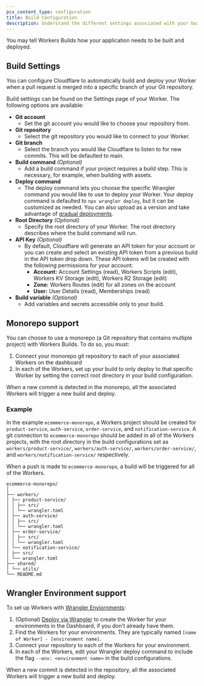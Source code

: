 ```yaml
---
pcx_content_type: configuration
title: Build Configuration
description: Understand the different settings associated with your build.
---
```


You may tell Workers Builds how your application needs to be built and deployed.

## Build Settings

You can configure Cloudflare to automatically build and deploy your Worker when a pull request is merged into a specific branch of your Git repository.

Build settings can be found on the Settings page of your Worker. The following options are available:

- **Git account**
  - Set the git account you would like to choose your repository from.
- **Git repository**
  - Select the git repository you would like to connect to your Worker.
- **Git branch**
  - Select the branch you would like Cloudflare to listen to for new commits. This will be defaulted to main.
- **Build command** _(Optional)_
  - Add a build command if your project requires a build step. This is necessary, for example, when building with assets. 
- **Deploy command**
  - The deploy command lets you choose the specific Wrangler command you would like to use to deploy your Worker. Your deploy command is defaulted to `npx wrangler deploy`, but it can be customized as needed. You can also upload as a version and take advantage of [gradual deployments](/workers/configuration/versions-and-deployments/gradual-deployments/).
- **Root Directory** _(Optional)_
  - Specify the root directory of your Worker. The root directory describes where the build command will run.
- **API Key** _(Optional)_
  - By default, Cloudflare will generate an API token for your account or you can create and select an existing API token from a previous build in the API token drop down. These API tokens will be created with the following permissions for your account:
    - **Account:** Account Settings (read), Workers Scripts (edit), Workers KV Storage (edit), Workers R2 Storage (edit)
    - **Zone:** Workers Routes (edit) for all zones on the account
    - **User:** User Details (read), Memberships (read)
- **Build variable** _(Optional)_
  - Add variables and secrets accessible only to your build.

## Monorepo support

You can choose to use a monorepo (a Git repository that contains multiple project) with Workers Builds. To do so, you must:

1. Connect your monorepo git repository to each of your associated Workers on the dashboard
2. In each of the Workers, set up your build to only deploy to that specific Worker by setting the correct root directory in your build configuration.

When a new commit is detected in the monorepo, all the associated Workers will trigger a new build and deploy.

### Example

In the example `ecommerce-monorepo`, a Workers project should be created for `product-service`, `auth-service`, `order-service`, and `notification-service`. A git connection to `ecommerce-monorepo` should be added in all of the Workers projects, with the root directory in the build configurations set as `workers/product-service/`, `workers/auth-service/`, `workers/order-service/`, and `workers/notification-service/` respectively.

When a push is made to `ecommerce-monorepo`, a build will be triggered for all of the Workers.

```
ecommerce-monorepo/
│
├── workers/
│ ├── product-service/
│ │ ├── src/
│ │ └── wrangler.toml
│ ├── auth-service/
│ │ ├── src/
│ │ └── wrangler.toml
│ ├── order-service/
│ │ ├── src/
│ │ └── wrangler.toml
│ └── notification-service/
│ ├── src/
│ └── wrangler.toml
├── shared/
│ └── utils/
└── README.md
```

## Wrangler Environment support

To set up Workers with [Wrangler Enviornments](/workers/wrangler/environments/):

1. (Optional) [Deploy via Wrangler](/workers/wrangler/commands/#deploy) to create the Worker for your environments in the Dashboard, if you don't already have them.
2. Find the Workers for your environments. They are typically named `[name of Worker] - [environment name]`.
3. Connect your repository to each of the Workers for your environment.
4. In each of the Workers, edit your Wrangler deploy command to include the flag `--env: <environment name>` in the build configurations.

When a new commit is detected in the repository, all the associated Workers will trigger a new build and deploy.
